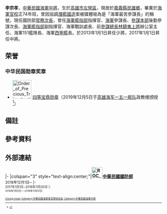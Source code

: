 {{Infobox Officeholder
|name=李宗孝
|image=Navy (ROCN) Vice Admiral Lee Chung-hsiao 海軍中將李宗孝 (Voice of America 美國之音 VOA Image BD7E4295-326B-41D3-A765-7531D69448EF w1023 r1 s).png
|caption=李宗孝中將，海軍司令部參謀長任內
|order1 = {{flagicon image|ROC Ministry of National Defense Flag.svg}} [[中華民國國防部|國防部]][[常務次長|常務次長]]
|term_start1 =2019年12月1日
|term_end1 =
|predecessor1 = [[蕭維民|蕭維民]]
|successor1 = 
|order2 = {{flagicon image|海軍艦隊指揮部部徽.jpg}} 第10任[[中華民國海軍艦隊指揮部|海軍艦隊指揮部]]指揮官
|term_start2 = 2018年12月1日
|term_end2 = 2019年11月30日
|predecessor2 = [[劉志斌|劉志斌]]
|successor2 = [[高嘉濱|高嘉濱]]
|order3 = {{ROC}}第11任[[國防部海軍司令部|海軍司令部]]參謀長
|chief3 = 
|term_start3 = 2017年1月1日
|term_end3 = 2018年11月30日
|predecessor3 = [[梅家樹|梅家樹]]
|successor3 = [[敖以智|敖以智]]
|性別= 男
|出生日期 = {{Birth year and age|1963}}
|出生地點 = 
|學歷 = 
|籍貫 = 
|職業 = 
|國籍 = {{ROC}}
|allegiance = {{ROC}}
|branch = {{ROCN}}
| rank = [[File:ROCN_Vice_Admiral's_Flag.svg|25px]] [[中將|中將]]
| serviceyears = 
}}
{{Infobox Political EPW
| educate = 
* [[海軍軍官官學校|海軍軍官官學校]]1985年班（正74年班）
| past = 
* [[中華民國國防部|國防部]]中將常務次長
* [[海軍艦隊指揮部|海軍艦隊指揮部]]中將指揮官
* [[海軍司令部|海軍司令部]][[中將|中將]]參謀長
* [[參謀本部|參謀本部]]中將後勤參謀次長
* [[海軍艦隊指揮部|海軍艦隊指揮部]]少將副指揮官
* 海軍司令部戰訓處少將處長
* [[海軍一五一艦隊|海軍一五一艦隊]]少將艦隊長
*前林鎮夷一級上將參謀總長辦公室少將主任
* [[西寧艦|西寧艦]][[上校|上校]]艦長
}}
'''李宗孝'''{{BD|1963年|||}}，[[中華民國海軍|中華民國海軍]][[中將|中將]]，生於[[高雄市|高雄市]][[左營區|左營區]]，現居於[[嘉義縣|嘉義縣]][[民雄鄉|民雄鄉]]，畢業於[[中華民國海軍軍官學校|海軍官校]]正74年班，曾因協調[[自製防禦潛艦|潛艦國造]]案被媒體喻為是「海軍最苦參謀長」的稱號，現任國防部[[常務次長|常務次長]]，曾任[[中華民國海軍艦隊指揮部|海軍艦指部]]指揮官、[[中華民國海軍|海軍]]參謀長、[[國防部參謀本部|參謀本部]]後勤參謀次長、[[海軍艦隊指揮部|海軍艦指部]]副指揮官、海軍戰訓處長、前[[中華民國參謀總長|參謀總長]][[林鎮夷|林鎮夷]][[上將|上將]]辦公室主任、海軍151艦隊長、海軍[[西寧艦|西寧艦]]長。於2013年1月1日昇任少將{{refn|group=註|該年度晉任少將人員除李宗孝外，尚有楊基榮、馮毅、陳立中、陳忠文、楊安、謝明德、郭力升、郭武憲、歐陽力行、董玉文、張玉龍、李榮華、葉國輝、張長安、顧正興、楊嘉智、徐良璞、簡華慶、楊建國、陳煌茂、蕭怡仁、李世強、袁治中、洪光明、[[鄭榮豐|鄭榮豐]]、唐存寬，共27員。此外晉任中將人員計有[[聞振國|聞振國]]、汪旋周、[[劉守仁_(1957年)|劉守仁]]、林中偉等4員<ref>{{Cite web |url=http://www.setn.com/News.aspx?NewsID=212028 |title=「今年剛晉升國軍最年輕中將」 梅家樹接任軍備局長一職 |access-date=2016-12-31 |archive-date=2017-01-01 |archive-url=https://web.archive.org/web/20170101001347/http://www.setn.com/News.aspx?NewsID=212028 |dead-url=no }}</ref><ref>{{Cite web |url=http://news.ltn.com.tw/news/focus/paper/640903 |title=少將年資不足升中將 立委質疑多是馬系親信 |access-date=2016-12-31 |archive-date=2018-12-02 |archive-url=https://web.archive.org/web/20181202070447/http://news.ltn.com.tw/news/focus/paper/640903 |dead-url=no }}</ref>}}，2017年1月1日昇任中將{{refn|group=註|該年度晉任中將人員除李宗孝外，尚有[[楊海明|楊海明]]、[[賀政|賀政]]、[[李廷盛|李廷盛]]、鄭榮豐、王純雄，共6員。此外晉任少將人員計俞文鎮、龎廣江、黃先任、張宗才、詹國義、洪虎焱、游玉堂、謝其賢、孫序華、溫學聖、林國欽、楊建基、余熙明、鄭貴明、行健華、王國強、張世行、張守珩、張元哲、張大偉、顏有賢、董中興、宋力強、黃文淡、濮寶龍等25員，合計31員。}}。

==荣誉==
===中华民国勋章奖章===
* [[File:Order_of_Precious_Tripod_with_Special_Cravat_ribbon.png|60px]] [[寶鼎勳章|四等宝鼎勋章]]（2019年12月5日于[[高雄市|高雄]][[海军一五一舰队|海军一五一舰队]]政教楼颁授<ref>{{cite news |author=陳俊鈞 |url=https://www.ydn.com.tw/news/newsInsidePage?chapterID=1196052 |title=黃曙光主持艦指部指揮官布達 勉承先啟後再創新猷 |publisher=[[国防部军事新闻通讯社|国防部军事新闻通讯社]] |date=2019-12-05 |accessdate=2021-09-13 |archive-date=2021-09-13 |archive-url=https://web.archive.org/web/20210913081525/https://www.ydn.com.tw/news/newsInsidePage?chapterID=1196052 |dead-url=no }}</ref>）

==備註==
{{reflist|group=註}}

==參考資料==
{{Reflist}}

== 外部連結 ==

{{portal box|人物|中華民國|臺灣|海軍}}
{{commonscat|Lee Chung-hsiao}}
{{start box}}
{{s-mil}}
|-
|colspan="3" style="text-align:center;"|'''[[File:ROC_Ministry_of_National_Defense_Seal.svg|35px]][[中華民國國防部|中華民國國防部]]'''
{{s-before|[[劉志斌|劉志斌]]}}
{{s-title|[[海軍艦隊指揮部|海軍艦隊指揮部]]指揮官}}<br><small>2018年12月1日─
{{s-after|高嘉濱}}
|-
{{s-before|[[梅家樹|梅家樹]]}}
{{s-title|[[國防部海軍司令部|海軍司令部]]參謀長}}<br><small>2017年1月1日─2018年11月30日
{{s-after|[[敖以智|敖以智]]}}
|-
{{s-before|[[丘樹華|丘樹華]]}}
{{s-title|[[中華民國海軍艦隊指揮部|海軍艦隊指揮部]]副指揮官}}<br><small>2016年1月5日──2016年11月31日
{{s-after|[[李世強_(1966年)|李世強]]}}
{{end box}}
{{中華民國現役海軍中將}}
{{DEFAULTSORT:Lee, Chung-hsiao}}
[[Category:李姓|Chung-hsiao]]
[[Category:中華民國海軍軍官學校校友|Category:中華民國海軍軍官學校校友]]
[[Category:中華民國海軍中將|Category:中華民國海軍中將]]